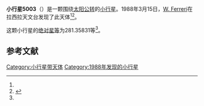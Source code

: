 {{Infobox planet
| bgcolour = #FFFFC0
| name = 5003 Silvanominuto
| symbol = 
| image = 
| caption = 
| discovery = yes
| discovery_ref = 
| discoverer = [[W._Ferreri|W. Ferreri]]
| discovery_site = [[拉西拉天文台|拉西拉天文台]] 
| discovered = 1988年3月15日
| designations = yes
| mp_name = 
| named_after = 
| alt_names = 1988 ER2/ 1989 SF10 / 1991 BZ2
| mp_category = [[主带小行星|主带小行星]]
| orbit_ref = <ref name="a">[http://ssd.jpl.nasa.gov/sbdb.cgi?sstr=5003 5003 Silvanominuto] {{Wayback|url=http://ssd.jpl.nasa.gov/sbdb.cgi?sstr=5003 |date=20201124011453 }}，小行星數據庫瀏覽器（JPL Small-Body Database Browser）－[[美国国家航空航天局|美国国家航空航天局]]喷气推进实验室</ref>
| epoch = 2456400.5 (2013年4月18日更新)
| aphelion = {{convert|2.4579192|AU|km|3|abbr=on|lk=out}}
| perihelion = {{convert|2.0438328|AU|km|3|abbr=on}}
| semimajor = {{convert|2.2508760|AU|km|3|abbr=on}}
| eccentricity = 0.0919834
| period = 1233.461973 [[日|日]]<br />3.38[[儒略年|儒略年]]
| avg_speed = 
| inclination = 1.85009
| asc_node = 255.78071
| mean_anomaly = 
| arg_peri = 281.35831
| satellites = 
| physical_characteristics = yes
| dimensions = 
| mass = 
| density = 
| surface_grav = 
| escape_velocity = 
| sidereal_day = 
| axial_tilt = 
| pole_ecliptic_lat = 
| pole_ecliptic_lon = 
| albedo = 
| temperatures= 
| temp_name1 = 
| mean_temp_1 = 
| max_temp_1 = 
| temp_name2 = 
| max_temp_2 = 
| spectral_type = 
| abs_magnitude = 281.35831
}}

'''小行星5003'''（{{lang-en|5003 Silvanominuto}}）是一颗围绕[[太阳|太阳]][[公转|公转]]的[[小行星|小行星]]。1988年3月15日，[[W._Ferreri|W. Ferreri]]在拉西拉天文台发现了此天体<ref name="a" /><ref>{{cite news|title=小行星列表|url=http://cfa-www.harvard.edu/iau/lists/NumberedMPs.txt|accessdate=2013-07-08|newspaper=哈佛大学|archive-date=2008-05-17|archive-url=https://web.archive.org/web/20080517010638/http://cfa-www.harvard.edu/iau/lists/NumberedMPs.txt|dead-url=no}}</ref>。

这颗小行星的[[绝对星等|绝对星等]]为281.35831等<ref name="a" />。

==参考文献==
{{reflist}}
{{Minor Planet Number|[[小行星5002|小行星5002]]|[[小行星5004|小行星5004]]}}

{{小天体}}

[[Category:小行星带天体|Category:小行星带天体]]
[[Category:1988年发现的小行星|Category:1988年发现的小行星]]

{{asteroid-stub}}
